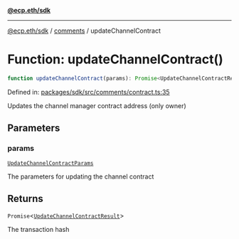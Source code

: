 [**@ecp.eth/sdk**](../../index.mdx)

***

[@ecp.eth/sdk](/sdk-reference/index.mdx) / [comments](/sdk-reference/comments/index.mdx) / updateChannelContract

# Function: updateChannelContract()

```ts
function updateChannelContract(params): Promise<UpdateChannelContractResult>;
```

Defined in: [packages/sdk/src/comments/contract.ts:35](https://github.com/ecp-eth/comments-monorepo/blob/main/packages/sdk/src/comments/contract.ts#L35)

Updates the channel manager contract address (only owner)

## Parameters

### params

[`UpdateChannelContractParams`](/sdk-reference/comments/type-aliases/UpdateChannelContractParams.mdx)

The parameters for updating the channel contract

## Returns

`Promise`\<[`UpdateChannelContractResult`](/sdk-reference/comments/type-aliases/UpdateChannelContractResult.mdx)\>

The transaction hash
